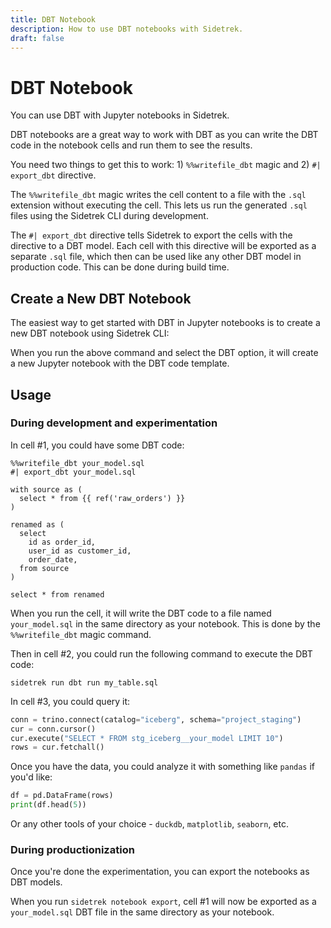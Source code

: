 ```yaml
---
title: DBT Notebook
description: How to use DBT notebooks with Sidetrek.
draft: false
---
```


# DBT Notebook

You can use DBT with Jupyter notebooks in Sidetrek.

DBT notebooks are a great way to work with DBT as you can write the DBT code in the notebook cells and run them to see the results.

You need two things to get this to work: 1) `%%writefile_dbt` magic and 2) `#| export_dbt` directive.

The `%%writefile_dbt` magic writes the cell content to a file with the `.sql` extension without executing the cell. This lets us run the generated `.sql` files using the Sidetrek CLI during development.

The `#| export_dbt` directive tells Sidetrek to export the cells with the directive to a DBT model. Each cell with this directive will be exported as a separate `.sql` file, which then can be used like any other DBT model in production code. This can be done during build time.

## Create a New DBT Notebook

The easiest way to get started with DBT in Jupyter notebooks is to create a new DBT notebook using Sidetrek CLI:

<BashCode code="sidetrek notebook new" client:load />

When you run the above command and select the DBT option, it will create a new Jupyter notebook with the DBT code template.

## Usage

### During development and experimentation

In cell #1, you could have some DBT code:

```plaintext
%%writefile_dbt your_model.sql
#| export_dbt your_model.sql

with source as (
  select * from {{ ref('raw_orders') }}
)

renamed as (
  select
    id as order_id,
    user_id as customer_id,
    order_date,
  from source
)

select * from renamed
```

When you run the cell, it will write the DBT code to a file named `your_model.sql` in the same directory as your notebook. This is done by the `%%writefile_dbt` magic command.

Then in cell #2, you could run the following command to execute the DBT code:

```plaintext
sidetrek run dbt run my_table.sql
```

In cell #3, you could query it:

```python
conn = trino.connect(catalog="iceberg", schema="project_staging")
cur = conn.cursor()
cur.execute("SELECT * FROM stg_iceberg__your_model LIMIT 10")
rows = cur.fetchall()
```

Once you have the data, you could analyze it with something like `pandas` if you'd like:

```python
df = pd.DataFrame(rows)
print(df.head(5))
```

Or any other tools of your choice - `duckdb`, `matplotlib`, `seaborn`, etc.

### During productionization

Once you're done the experimentation, you can export the notebooks as DBT models.

When you run `sidetrek notebook export`, cell #1 will now be exported as a `your_model.sql` DBT file in the same directory as your notebook.